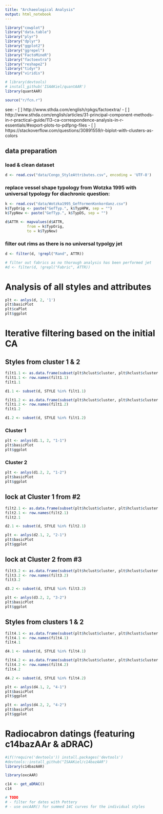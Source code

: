 ```yaml
---
title: "Archaeological Analysis"
output: html_notebook
---
```


```r
library("cowplot")
library("data.table")
library("plyr")
library("dplyr")
library("ggplot2")
library("ggrepel")
library("FactoMineR")
library("factoextra")
library("reshape2")
library("tidyr")
library("viridis")

# library(devtools)
# install_github('ISAAKiel/quantAAR')
library(quantAAR)

source("r/fcn.r")
```

see:
- [ ] http://www.sthda.com/english/rpkgs/factoextra/
- [ ] http://www.sthda.com/english/articles/31-principal-component-methods-in-r-practical-guide/113-ca-correspondence-analysis-in-r-essentials/#export-plots-to-pdfpng-files
- [ ] https://stackoverflow.com/questions/30891559/r-biplot-with-clusters-as-colors


## data preparation

### load & clean dataset 
```r
d <- read.csv("data/Congo_StyleAttributes.csv", encoding = 'UTF-8')
```

### replace vessel shape typology from Wotzka 1995 with universal typology for diachronic question:
```r
k <- read.csv("data/Wotzka1995_GefFormenKonkordanz.csv")
k$TypOrig <- paste("GefTyp.", k$TypHPW, sep = "")
k$TypNew <- paste("GefTyp.", k$TypDS, sep = "")

d$ATTR <- mapvalues(d$ATTR, 
          from = k$TypOrig, 
          to = k$TypNew)
```

### filter out rims as there is no universal typolgy jet
```r
d <- filter(d, !grepl("Rand", ATTR))

# filter out fabrics as no thorough analysis has been performed jet
#d <- filter(d, !grepl("Fabric", ATTR))
```

# Analysis of all styles and attributes

```r
plt <- anlys(d, 2, '1')
plt$basicPlot
plt$caPlot
plt$ggplot
```

# Iterative filtering based on the initial CA

## Styles from cluster 1 & 2

```r
filt1.1 <- as.data.frame(subset(plt$hclust$cluster, plt$hclust$cluster == 1))
filt1.1 <- row.names(filt1.1)
filt1.1
```

```r
d1.1 <- subset(d, STYLE %in% filt1.1)
```


```r
filt1.2 <- as.data.frame(subset(plt$hclust$cluster, plt$hclust$cluster == 2))
filt1.2 <- row.names(filt1.2)
filt1.2
```

```r
d1.2 <- subset(d, STYLE %in% filt1.2)
```

### Cluster 1

```r
plt <- anlys(d1.1, 2, "1-1")
plt$basicPlot
plt$ggplot
```

### Cluster 2

```r
plt <- anlys(d1.2, 2, "1-2")
plt$basicPlot
plt$ggplot
```

## lock at Cluster 1 from #2

```r
filt2.1 <- as.data.frame(subset(plt$hclust$cluster, plt$hclust$cluster == 1))
filt2.1 <- row.names(filt2.1)
filt2.1
```

```r
d2.1 <- subset(d, STYLE %in% filt2.1)
```

```r
plt <- anlys(d2.1, 2, "2-1")
plt$basicPlot
plt$ggplot
```

## lock at Cluster 2 from #3

```r
filt3.2 <- as.data.frame(subset(plt$hclust$cluster, plt$hclust$cluster == 2))
filt3.2 <- row.names(filt3.2)
filt3.2
```

```r
d3.2 <- subset(d, STYLE %in% filt3.2)
```

```r
plt <- anlys(d3.2, 2, "3-2")
plt$basicPlot
plt$ggplot
```

## Styles from clusters 1 & 2

```r
filt4.1 <- as.data.frame(subset(plt$hclust$cluster, plt$hclust$cluster == 1))
filt4.1 <- row.names(filt4.1)
filt4.1
```

```r
d4.1 <- subset(d, STYLE %in% filt4.1)
```

```r
filt4.2 <- as.data.frame(subset(plt$hclust$cluster, plt$hclust$cluster == 2))
filt4.2 <- row.names(filt4.2)
filt4.2
```

```r
d4.2 <- subset(d, STYLE %in% filt4.2)
```

```r
plt <- anlys(d4.1, 2, "4-1")
plt$basicPlot
plt$ggplot
```

```r
plt <- anlys(d4.2, 2, "4-2")
plt$basicPlot
plt$ggplot
```


# Radiocabron datings (featuring c14bazAAr & aDRAC)

```r
#if(!require('devtools')) install.packages('devtools')
#devtools::install_github("ISAAKiel/c14bazAAR")
library(c14bazAAR)

library(oxcAAR)
```

```r
c14 <- get_aDRAC()
c14
```

```r
# TODO
# - filter for dates with Pottery
# - use oxcAAR() for summed 14C curves for the individual styles



```




